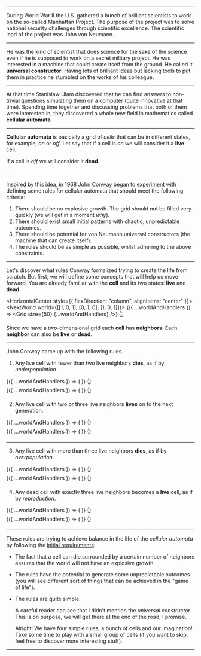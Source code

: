 
<Intro />
<Setup />

---


<TextWrapper>

During World War II the U.S. gathered a bunch of brilliant scientists
to work on the so-called Manhattan Project.
The purpose of the project was to solve national security challenges through scientific excellence.
The scientific lead of the project was John von Neumann.

</TextWrapper>

---

<TextWrapper>

He was the kind of scientist that does science for the sake of the science even if he is supposed
to work on a secret military project.
He was interested in a machine that could create itself from the ground.
He called it **universal constructor**. Having lots of brilliant ideas but lacking tools
to put them in practice he stumbled on the works of his colleague.

</TextWrapper>

---

<TextWrapper>

At that time Stanislaw Ulam discovered that he can find answers
to non-trivial questions simulating them on a computer (quite innovative at that time).
Spending time together and discussing problems that both of them
were interested in, they discovered a whole new field in mathematics called **cellular automata**.

</TextWrapper>

---


**Cellular automata** is basically a grid of _cells_ that can be
in different states, for example, _on_ or _off_.
Let say that if a cell is _on_
we will consider it a **live** cell.

<HorizontalCenter>
  <Cell alive size={60} />
</HorizontalCenter>

If a cell is _off_ we will consider it **dead**.

<HorizontalCenter>
  <Cell size={60} />
</HorizontalCenter>
---

Inspired by this idea, in 1968 John Conway began to experiment with defining some rules for cellular automata that should meet the following criteria:

1. There should be no explosive growth. The grid should not be filled very quickly (we will get in a moment _why_).
1. There should exist small initial patterns with chaotic, unpredictable outcomes.
1. There should be potential for von Neumann universal constructors (the machine that can create itself).
1. The rules should be as simple as possible, whilst adhering to the above constraints.

---


Let's discover what rules Conway formalized trying to create the life from scratch.
But first, we will define some concepts that will help us move forward.
You are already familiar with the **cell** and its two states: **live** and **dead**.

<HorizontalCenter style={{ flexDirection: "column", alignItems: "center" }}>
  <NextWorld world={[[1, 0, 1], [0, 1, 0], [1, 0, 1]]}>
    {({ ...worldAndHandlers }) => <Grid size={50} {...worldAndHandlers} />}
  </NextWorld>
  <Finger>👆</Finger>
</HorizontalCenter>

Since we have a two-dimensional grid each **cell** has **neighbors**.
Each **neighbor** can also be **live** or **dead**.

---

John Conway came up with the following rules.

1. Any live cell with fewer than two live neighbors **dies**, as if by _underpopulation_.

<HorizontalCenter justify="space-around">
  <div>
    <NextWorld world={[[0, 0, 0], [0, 1, 0], [0, 0, 0]]}>
      {({ ...worldAndHandlers }) => (
        <Grid size={60} specialCells={[[1, 1]]} willDie {...worldAndHandlers} />
      )}
    </NextWorld>
    <Finger>👆</Finger>
  </div>
  <div>
    <NextWorld world={[[1, 0, 0], [0, 1, 0], [0, 0, 1]]}>
      {({ ...worldAndHandlers }) => (
        <Grid size={60} specialCells={[[0, 0], [2, 2]]} willDie {...worldAndHandlers} />
      )}
    </NextWorld>
    <Finger>👆</Finger>

  </div>
</HorizontalCenter>

2. Any live cell with two or three live neighbors **lives** on to the next generation.

<HorizontalCenter justify="space-around">
  <div>
    <NextWorld world={[[0, 0, 1], [0, 1, 0], [1, 0, 0]]}>
      {({ ...worldAndHandlers }) => (
        <Grid size={60} specialCells={[[1, 1]]} {...worldAndHandlers} />
      )}
    </NextWorld>
    <Finger>👆</Finger>

  </div>
  <div>
    <NextWorld world={[[1, 0, 0], [0, 1, 0], [1, 0, 1]]}>
      {({ ...worldAndHandlers }) => (
        <Grid size={60} specialCells={[[1, 1]]} {...worldAndHandlers} />
      )}
    </NextWorld>
    <Finger>👆</Finger>
  </div>
</HorizontalCenter>

---

3. Any live cell with more than three live neighbors **dies**, as if by _overpopulation_.

<HorizontalCenter justify="space-around">
  <div>
    <NextWorld world={[[1, 1, 0], [0, 1, 0], [1, 0, 1]]}>
      {({ ...worldAndHandlers }) => (
        <Grid size={60} specialCells={[[1, 1]]} willDie {...worldAndHandlers} />
      )}
    </NextWorld>
    <Finger>👆</Finger>
  </div>
  <div>
    <NextWorld world={[[1, 1, 0], [1, 1, 0], [1, 1, 0]]}>
      {({ ...worldAndHandlers }) => (
        <Grid
          size={60}
          specialCells={[[1, 0], [1, 1]]}
          willDie
          {...worldAndHandlers}
        />
      )}
    </NextWorld>
    <Finger>👆</Finger>
  </div>
</HorizontalCenter>

4. Any dead cell with exactly three live neighbors becomes a **live** cell, as if by _reproduction_.

<HorizontalCenter justify="space-around">
  <div>
    <NextWorld world={[[0, 1, 0], [0, 0, 1], [0, 0, 1]]}>
      {({ ...worldAndHandlers }) => (
        <Grid size={60} specialCells={[[1, 1]]} {...worldAndHandlers} />
      )}
    </NextWorld>
    <Finger>👆</Finger>
  </div>
  <div>
    <NextWorld world={[[1, 0, 1], [0, 1, 0], [1, 0, 1]]}>
      {({ ...worldAndHandlers }) => (
        <Grid
          size={60}
          specialCells={[[0, 1], [1, 0], [1, 2], [2, 1]]}
          {...worldAndHandlers}
        />
      )}
    </NextWorld>
    <Finger>👆</Finger>
  </div>
</HorizontalCenter>

---

These rules are trying to achieve balance in the life of the _cellular automata_ by following the [initial requirements](/#5):

- The fact that a cell can die surrounded by a certain number of neighbors assures that the world will not have an explosive growth.
- The rules have the potential to generate some unpredictable outcomes (you will see different sort of things that can be achieved in the "game of life").
- The rules are quite simple.

  A careful reader can see that I didn't mention the _universal constructor_. This is on purpose, we will get there at the end of the road, I promise.

  Alright! We have four simple rules, a bunch of cells and our imagination! Take some time to play with a small group of cells (if you want to skip, feel free to discover more interesting stuff).

---


<Table rows={11} cols={11} cellSize={44} />
